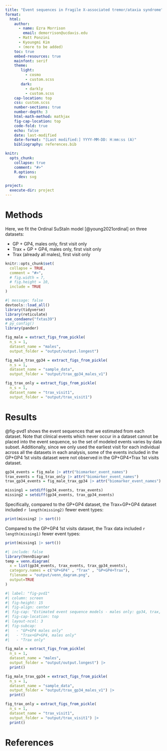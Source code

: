 ```yaml
---
title: "Event sequences in Fragile X-associated tremor/ataxia syndrome"
format: 
  html: 
    author: 
      - name: Ezra Morrison
        email: demorrison@ucdavis.edu
      - Matt Ponzini
      - Kyoungmi Kim
      - (more to be added)
    toc: true
    embed-resources: true
    mainfont: serif
    theme:
       light: 
         - cosmo
         - custom.scss
       dark: 
         - darkly
         - custom.scss
    cap-location: top
    css: custom.scss
    number-sections: true
    number-depth: 3
    html-math-method: mathjax
    fig-cap-location: top
    code-fold: true
    echo: false
    date: last-modified
    date-format: "[Last modified:] YYYY-MM-DD: H:mm:ss (A)"
    bibliography: references.bib

knitr:
  opts_chunk: 
    collapse: true
    comment: "#>" 
    R.options:  
      dev: svg

project:
  execute-dir: project
---
```


```{=html}
<style>
.quarto-figure-center > figure {
text-align: center;
}
</style>
```

# Methods

Here, we fit the Ordinal SuStaIn model [@young2021ordinal] on three datasets:

- GP + GP4, males only, first visit only
- Trax + GP + GP4, males only, first visit only
- Trax (already all males), first visit only

```r
knitr::opts_chunk$set(
  collapse = TRUE,
  comment = "#>",
  # fig.width = 7, 
  # fig.height = 10,
  include = TRUE
)
```

```r
#| message: false
devtools::load_all()
library(tidyverse)
library(reticulate)
use_condaenv("fxtas39")
# py_config()
library(pander)
```

```r
fig_male = extract_figs_from_pickle(
  n_s = 1,
  dataset_name = "males",
  output_folder = "output/output.longest")

fig_male_trax_gp34 = extract_figs_from_pickle(
  n_s = 1,
  dataset_name = "sample_data",
  output_folder = "output/trax_gp34_males_v1")

fig_trax_only = extract_figs_from_pickle(
  n_s = 1,
  dataset_name = "trax_visit1",
  output_folder = "output/trax_visit1")
```

# Results

@fig-pvd1 shows the event sequences that we estimated from each dataset. Note that clinical events which never occur in a dataset cannot be placed into the event sequence, so the set of modeled events varies by data subset. Additionally, since we only used the earliest visit for each individual across all the datasets in each analysis, some of the events included in the GP+GP4 1st visits dataset were not observed in the GP+GP4+Trax 1st visits dataset.

```r
gp34_events = fig_male |> attr("biomarker_event_names")
trax_events = fig_trax_only |> attr("biomarker_event_names")
trax_gp34_events = fig_male_trax_gp34 |> attr("biomarker_event_names")
```

```r
missing1 = setdiff(gp34_events, trax_events)
missing2 = setdiff(gp34_events, trax_gp34_events)
```

Specifically,  compared to the GP+GP4 dataset, the Trax+GP+GP4 dataset included `r length(missing2)` fewer event types:

```r
print(missing2 |> sort())
```

Compared to the GP+GP4 1st visits dataset, the Trax data included `r length(missing1)` fewer event types:

```r
print(missing1 |> sort())
```



```r
#| include: false
library(VennDiagram)
temp = venn.diagram(
  x = list(gp34_events, trax_events, trax_gp34_events),
  category.names = c("GP+GP4" , "Trax" , "GP+GP4+Trax"),
  filename = "output/venn_dagram.png",
  output=TRUE
)
```

```r
#| label: "fig-pvd1"
#| column: screen
#| fig-height: 15
#| fig-align: center
#| fig-cap: "Estimated event sequence models - males only: gp34, trax, and gp34+trax"
#| fig-cap-location: top
#| layout-ncol: 3
#| fig-subcap:
#|   - "GP+GP4 males only"
#|   - "Trax+GP+GP4, males only" 
#|   - "Trax only"

fig_male = extract_figs_from_pickle(
  n_s = 1,
  dataset_name = "males",
  output_folder = "output/output.longest") |> 
  print()

fig_male_trax_gp34 = extract_figs_from_pickle(
  n_s = 1,
  dataset_name = "sample_data",
  output_folder = "output/trax_gp34_males_v1") |> 
  print()

fig_trax_only = extract_figs_from_pickle(
  n_s = 1,
  dataset_name = "trax_visit1",
  output_folder = "output/trax_visit1") |> 
  print()

```

# References {.unnumbered}

::: {#refs}
:::
